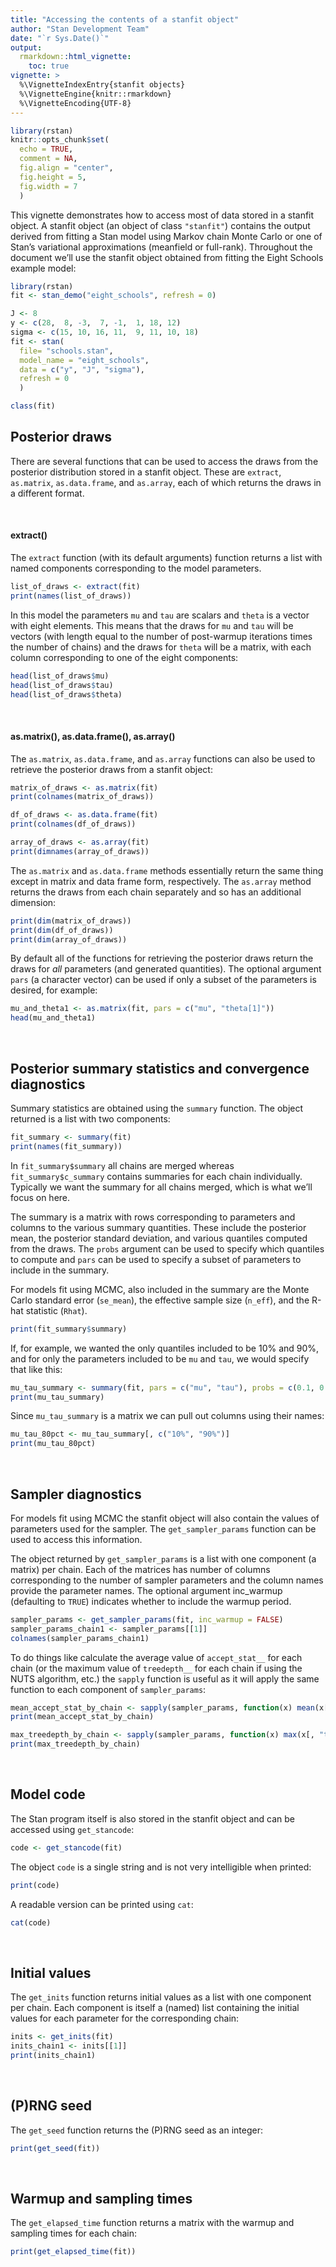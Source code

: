 ```yaml
---
title: "Accessing the contents of a stanfit object"
author: "Stan Development Team"
date: "`r Sys.Date()`"
output: 
  rmarkdown::html_vignette:
    toc: true
vignette: >
  %\VignetteIndexEntry{stanfit objects}
  %\VignetteEngine{knitr::rmarkdown}
  %\VignetteEncoding{UTF-8}
---
```


```r
library(rstan)
knitr::opts_chunk$set(
  echo = TRUE,
  comment = NA,
  fig.align = "center",
  fig.height = 5,
  fig.width = 7
  )
```

This vignette demonstrates how to access most of data stored in a stanfit 
object. A stanfit object (an object of class `"stanfit"`) contains the output 
derived from fitting a Stan model using Markov chain Monte Carlo or one of
Stan's variational approximations (meanfield or full-rank). Throughout the
document we'll use the stanfit object obtained from fitting the Eight Schools
example model:

```r
library(rstan)
fit <- stan_demo("eight_schools", refresh = 0)
```
```r
J <- 8
y <- c(28,  8, -3,  7, -1,  1, 18, 12)
sigma <- c(15, 10, 16, 11,  9, 11, 10, 18)
fit <- stan(
  file= "schools.stan", 
  model_name = "eight_schools",
  data = c("y", "J", "sigma"), 
  refresh = 0
  )
```
```r
class(fit)
```

## Posterior draws

There are several functions that can be used to access the draws from the 
posterior distribution stored in a stanfit object. These are `extract`, 
`as.matrix`, `as.data.frame`, and `as.array`, each of which returns the draws in
a different format.

<br>

#### extract()

The `extract` function (with its default arguments) function returns a list with 
named components corresponding to the model parameters.

```r
list_of_draws <- extract(fit)
print(names(list_of_draws))
```

In this model the parameters `mu` and `tau` are scalars and `theta` is a vector
with eight elements. This means that the draws for `mu` and `tau` will be 
vectors (with length equal to the number of post-warmup iterations times the 
number of chains) and the draws for `theta` will be a matrix, with each column 
corresponding to one of the eight components:

```r
head(list_of_draws$mu)
head(list_of_draws$tau)
head(list_of_draws$theta)
```

<br>

#### as.matrix(), as.data.frame(), as.array()

The `as.matrix`, `as.data.frame`, and `as.array` functions can also be used
to retrieve the posterior draws from a stanfit object:

```r
matrix_of_draws <- as.matrix(fit)
print(colnames(matrix_of_draws))

df_of_draws <- as.data.frame(fit)
print(colnames(df_of_draws))

array_of_draws <- as.array(fit)
print(dimnames(array_of_draws))
```

The `as.matrix` and `as.data.frame` methods essentially return the same 
thing except in matrix and data frame form, respectively. The `as.array`
method returns the draws from each chain separately and so has an additional
dimension:

```r
print(dim(matrix_of_draws))
print(dim(df_of_draws))
print(dim(array_of_draws))
```

By default all of the functions for retrieving the posterior draws return the
draws for _all_ parameters (and generated quantities). The optional argument 
`pars` (a character vector) can be used if only a subset of the parameters is
desired, for example:

```r
mu_and_theta1 <- as.matrix(fit, pars = c("mu", "theta[1]"))
head(mu_and_theta1)
```

<br>

## Posterior summary statistics and convergence diagnostics

Summary statistics are obtained using the `summary` function. The object 
returned is a list with two components:

```r
fit_summary <- summary(fit)
print(names(fit_summary))
```

In `fit_summary$summary` all chains are merged whereas `fit_summary$c_summary`
contains summaries for each chain individually. Typically we want the 
summary for all chains merged, which is what we'll focus on here.

The summary is a matrix with rows corresponding to parameters and columns to the
various summary quantities. These include the posterior mean, the posterior
standard deviation, and various quantiles computed from the draws. The `probs`
argument can be used to specify which quantiles to compute and `pars` can be
used to specify a subset of parameters to include in the summary.

For models fit using MCMC, also included in the summary are the Monte Carlo
standard error (`se_mean`), the effective sample size (`n_eff`), and the R-hat
statistic (`Rhat`).

```r
print(fit_summary$summary)
```

If, for example, we wanted the only quantiles included to be 10% and 90%, and  for only the parameters included to be `mu` and `tau`, we would specify that like this:

```r
mu_tau_summary <- summary(fit, pars = c("mu", "tau"), probs = c(0.1, 0.9))$summary
print(mu_tau_summary)
```

Since `mu_tau_summary` is a matrix we can pull out columns using their names:

```r
mu_tau_80pct <- mu_tau_summary[, c("10%", "90%")]
print(mu_tau_80pct)
```


<br>

## Sampler diagnostics

For models fit using MCMC the  stanfit object will also contain the values of
parameters used for the sampler. The `get_sampler_params` function can 
be used to access this information.

The object returned by `get_sampler_params` is a list with one component (a
matrix) per chain. Each of the matrices has number of columns corresponding to
the number of sampler parameters and the column names provide the parameter
names. The optional argument inc_warmup (defaulting to `TRUE`) indicates whether
to include the warmup period.

```r
sampler_params <- get_sampler_params(fit, inc_warmup = FALSE)
sampler_params_chain1 <- sampler_params[[1]]
colnames(sampler_params_chain1)
```

To do things like calculate the average value of `accept_stat__` for each chain 
(or the maximum value of `treedepth__` for each chain if using the NUTS
algorithm, etc.) the `sapply` function is useful as it will apply the 
same function to each component of `sampler_params`:

```r
mean_accept_stat_by_chain <- sapply(sampler_params, function(x) mean(x[, "accept_stat__"]))
print(mean_accept_stat_by_chain)

max_treedepth_by_chain <- sapply(sampler_params, function(x) max(x[, "treedepth__"]))
print(max_treedepth_by_chain)
```

<br>

## Model code

The Stan program itself is also stored in the stanfit object and can be 
accessed using `get_stancode`:

```r
code <- get_stancode(fit)
```

The object `code` is a single string and is not very intelligible when printed:

```r
print(code)
```

A readable version can be printed using `cat`:
```r
cat(code)
```

<br>

## Initial values

The `get_inits` function returns initial values as a list with one component per
chain. Each component is itself a (named) list containing the initial values for each parameter for the corresponding chain:

```r
inits <- get_inits(fit)
inits_chain1 <- inits[[1]]
print(inits_chain1)
```

<br>

## (P)RNG seed

The `get_seed` function returns the (P)RNG seed as an integer:

```r
print(get_seed(fit))
```

<br>

## Warmup and sampling times

The `get_elapsed_time` function returns a matrix with the warmup and sampling
times for each chain: 

```r
print(get_elapsed_time(fit))
```
